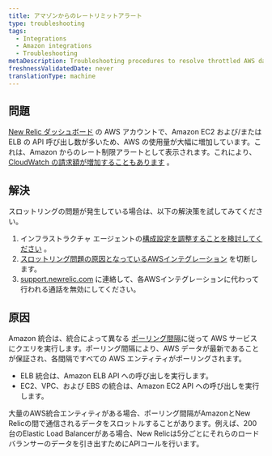 ```yaml
---
title: アマゾンからのレートリミットアラート
type: troubleshooting
tags:
  - Integrations
  - Amazon integrations
  - Troubleshooting
metaDescription: Troubleshooting procedures to resolve throttled AWS data with your infrastructure integration.
freshnessValidatedDate: never
translationType: machine
---
```


## 問題

[New Relic ダッシュボード](/docs/infrastructure/new-relic-infrastructure/data-instrumentation/new-relic-apm-data-infrastructure) の AWS アカウントで、Amazon EC2 および/または ELB の API 呼び出し数が多いため、AWS の使用量が大幅に増加しています。これは、Amazon からのレート制限アラートとして表示されます。これにより、 [CloudWatch の請求額が増加することもあります](/docs/infrastructure/infrastructure-integrations/troubleshooting/cloudwatch-billing-issues) 。

## 解決

スロットリングの問題が発生している場合は、以下の解決策を試してみてください。

1. インフラストラクチャ エージェントの[構成設定を調整することを検討してください](/docs/infrastructure/new-relic-infrastructure/configuration/configure-infrastructure-agent) 。
2. [スロットリング問題の原因となっているAWSインテグレーション](/docs/infrastructure/infrastructure-integrations/getting-started/connect-aws-integrations-infrastructure#disconnect) を切断します。
3. [support.newrelic.com](https://support.newrelic.com/) に連絡して、各AWSインテグレーションに代わって行われる通話を無効にしてください。

## 原因

Amazon 統合は、統合によって異なる [ポーリング間隔](/docs/infrastructure/infrastructure-integrations/amazon-integrations/aws-polling-intervals-infrastructure-integrations)に従って AWS サービスにクエリを実行します。ポーリング間隔により、AWS データが最新であることが保証され、各間隔ですべての AWS エンティティがポーリングされます。

* ELB 統合は、Amazon ELB API への呼び出しを実行します。
* EC2、VPC、および EBS の統合は、Amazon EC2 API への呼び出しを実行します。

大量のAWS統合エンティティがある場合、ポーリング間隔がAmazonとNew Relicの間で通信されるデータをスロットルすることがあります。例えば、200台のElastic Load Balancerがある場合、New Relicは5分ごとにそれらのロードバランサーのデータを引き出すためにAPIコールを行います。